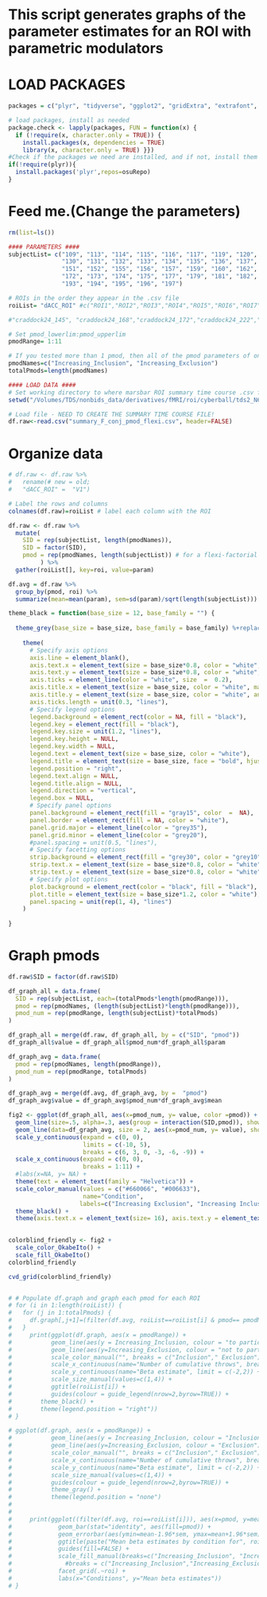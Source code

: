 # This script generates graphs of the parameter estimates for an ROI with parametric modulators 

# LOAD PACKAGES
```r

packages = c("plyr", "tidyverse", "ggplot2", "gridExtra", "extrafont", "colorblindr")

# load packages, install as needed
package.check <- lapply(packages, FUN = function(x) {
  if (!require(x, character.only = TRUE)) {
    install.packages(x, dependencies = TRUE)
    library(x, character.only = TRUE) }})
#Check if the packages we need are installed, and if not, install them
if(!require(plyr)){
  install.packages('plyr',repos=osuRepo)
}
```

# Feed me.(Change the parameters)
```r

rm(list=ls())

#### PARAMETERS ####
subjectList= c("109", "113", "114", "115", "116", "117", "119", "120", "121", "122", "124", "125", "126", "127", "128", "129",
               "130", "131", "132", "133", "134", "135", "136", "137", "139", "140", "141", "142", "144", "145", "146", "150",
               "151", "152", "155", "156", "157", "159", "160", "162", "163", "164", "165", "167", "168", "169", "170", "171",
               "172", "173", "174", "175", "177", "179", "181", "182", "183", "184", "185", "186", "187", "188", "190", "192",
               "193", "194", "195", "196", "197")

# ROIs in the order they appear in the .csv file 
roiList= "dACC_ROI" #c("ROI1","ROI2","ROI3","ROI4","ROI5","ROI6","ROI7","ROI8")

#"craddock24_145", "craddock24_168","craddock24_172","craddock24_222","craddock24_26","craddock24_62", "craddock24_80", "craddock24_98")

# Set pmod_lowerlim:pmod_upperlim
pmodRange= 1:11

# If you tested more than 1 pmod, then all of the pmod parameters of one type should be listed, followed by all of the pmod parameters of another type. Change n to represent which pmod you'd like to change. e.g., in Cyberball, 1: inclusion pmod; 2: exclusion pmod.
pmodNames=c("Increasing_Inclusion", "Increasing_Exclusion")
totalPmods=length(pmodNames)

#### LOAD DATA ####
# Set working directory to where marsbar ROI summary time course .csv files are kept
setwd("/Volumes/TDS/nonbids_data/derivatives/fMRI/roi/cyberball/tds2_N69")#("/Volumes/TDS/nonbids_data/derivatives/fMRI/parcellations/cyb/ACC_ROIs/conj_pmod_flexi/")

# Load file - NEED TO CREATE THE SUMMARY TIME COURSE FILE!
df.raw<-read.csv("summary_F_conj_pmod_flexi.csv", header=FALSE)
```

# Organize data
```r
# df.raw <- df.raw %>% 
#   rename(# new = old;
#   "dACC_ROI" =  "V1")

# Label the rows and columns
colnames(df.raw)=roiList # label each column with the ROI

df.raw <- df.raw %>% 
  mutate(
    SID = rep(subjectList, length(pmodNames)),
    SID = factor(SID),
    pmod = rep(pmodNames, length(subjectList)) # for a flexi-factorial model, use length(subjectList); for a standard model, use each=length(subjectList)
         ) %>% 
  gather(roiList[], key=roi, value=param) 

df.avg = df.raw %>% 
  group_by(pmod, roi) %>% 
  summarize(mean=mean(param), sem=sd(param)/sqrt(length(subjectList)))
```


```r
theme_black = function(base_size = 12, base_family = "") {
 
  theme_grey(base_size = base_size, base_family = base_family) %+replace%
 
    theme(
      # Specify axis options
      axis.line = element_blank(),  
      axis.text.x = element_text(size = base_size*0.8, color = "white", lineheight = 0.9),
      axis.text.y = element_text(size = base_size*0.8, color = "white", lineheight = 0.9),  
      axis.ticks = element_line(color = "white", size  =  0.2),  
      axis.title.x = element_text(size = base_size, color = "white", margin = margin(0, 10, 0, 0)),  
      axis.title.y = element_text(size = base_size, color = "white", angle = 90, margin = margin(0, 10, 0, 0)),  
      axis.ticks.length = unit(0.3, "lines"),   
      # Specify legend options
      legend.background = element_rect(color = NA, fill = "black"),  
      legend.key = element_rect(fill = "black"),  
      legend.key.size = unit(1.2, "lines"),  
      legend.key.height = NULL,  
      legend.key.width = NULL,      
      legend.text = element_text(size = base_size, color = "white"),  
      legend.title = element_text(size = base_size, face = "bold", hjust = 0, color = "white"),  
      legend.position = "right",  
      legend.text.align = NULL,  
      legend.title.align = NULL,  
      legend.direction = "vertical",  
      legend.box = NULL, 
      # Specify panel options
      panel.background = element_rect(fill = "gray15", color  =  NA),  
      panel.border = element_rect(fill = NA, color = "white"),  
      panel.grid.major = element_line(color = "grey35"),  
      panel.grid.minor = element_line(color = "grey20"),  
      #panel.spacing = unit(0.5, "lines"),   
      # Specify facetting options
      strip.background = element_rect(fill = "grey30", color = "grey10"),  
      strip.text.x = element_text(size = base_size*0.8, color = "white"),  
      strip.text.y = element_text(size = base_size*0.8, color = "white",angle = -90),  
      # Specify plot options
      plot.background = element_rect(color = "black", fill = "black"),  
      plot.title = element_text(size = base_size*1.2, color = "white"),  
      panel.spacing = unit(rep(1, 4), "lines")
    )
 
}

```

# Graph pmods
```r

df.raw$SID = factor(df.raw$SID)

df_graph_all = data.frame(
  SID = rep(subjectList, each=(totalPmods*length(pmodRange))),
  pmod = rep(pmodNames, (length(subjectList)*length(pmodRange))),
  pmod_num = rep(pmodRange, length(subjectList)*totalPmods)
)

df_graph_all = merge(df.raw, df_graph_all, by = c("SID", "pmod"))
df_graph_all$value = df_graph_all$pmod_num*df_graph_all$param

df_graph_avg = data.frame(
  pmod = rep(pmodNames, length(pmodRange)),
  pmod_num = rep(pmodRange, totalPmods)
)

df_graph_avg = merge(df.avg, df_graph_avg, by =  "pmod")
df_graph_avg$value = df_graph_avg$pmod_num*df_graph_avg$mean

fig2 <- ggplot(df_graph_all, aes(x=pmod_num, y= value, color =pmod)) +
  geom_line(size=.5, alpha=.3, aes(group = interaction(SID,pmod)), show.legend = FALSE) + 
  geom_line(data=df_graph_avg, size = 2, aes(x=pmod_num, y= value), show.legend = FALSE) + 
  scale_y_continuous(expand = c(0, 0),
                     limits = c(-10, 5),
                     breaks = c(6, 3, 0, -3, -6, -9)) +
  scale_x_continuous(expand = c(0, 0), 
                     breaks = 1:11) +
  #labs(x=NA, y= NA) + 
  theme(text = element_text(family = "Helvetica")) +
  scale_color_manual(values = c("#660066", "#006633"),
                     name="Condition",
                    labels=c("Increasing Exclusion", "Increasing Inclusion")) + # pick colors for excl and inc
  theme_black() + 
  theme(axis.text.x = element_text(size= 16), axis.text.y = element_text(size= 16), axis.title.x = element_blank(), axis.title.y =element_blank()) 
  

colorblind_friendly <- fig2 +
  scale_color_OkabeIto() +
  scale_fill_OkabeIto()
colorblind_friendly

cvd_grid(colorblind_friendly)


# # Populate df.graph and graph each pmod for each ROI
# for (i in 1:length(roiList)) {
#   for (j in 1:totalPmods) {
#     df.graph[,j+1]=(filter(df.avg, roiList==roiList[i] & pmod== pmodNames[j])$mean) * pmodRange
#   }
#     print(ggplot(df.graph, aes(x = pmodRange)) +
#           geom_line(aes(y = Increasing_Inclusion, colour = "to participant (inclusion)"),size=1) +
#           geom_line(aes(y=Increasing_Exclusion, colour = "not to participant (exclusion)"),size=1) +
#           scale_color_manual("", breaks = c("Inclusion"," Exclusion"),values = c("Inclusion"="#9999CC","Exclusion"="#66CC99")) + 
#           scale_x_continuous(name="Number of cumulative throws", breaks=seq(-4,12,2)) +
#           scale_y_continuous(name="Beta estimate", limit = c(-2,2)) + #heme(axis.text=element_text(size=24)) + #axis.title=element_text(size=28), egend.text=element_text(size=28), legend.position="bottom") +
#           scale_size_manual(values=c(1,4)) +
#           ggtitle(roiList[i]) +
#           guides(colour = guide_legend(nrow=2,byrow=TRUE)) + 
#        theme_black() +
#        theme(legend.position = "right"))
# }

# ggplot(df.graph, aes(x = pmodRange)) +
#           geom_line(aes(y = Increasing_Inclusion, colour = "Inclusion"), size=1) +
#           geom_line(aes(y=Increasing_Exclusion, colour = "Exclusion"), size=1) +
#           scale_color_manual("", breaks = c("Inclusion"," Exclusion"), values = c("Inclusion"="#9999CC","Exclusion"="#66CC99")) + 
#           scale_x_continuous(name="Number of cumulative throws", breaks=seq(-4,12,2)) +
#           scale_y_continuous(name="Beta estimate", limit = c(-2,2)) + #heme(axis.text=element_text(size=24)) + #axis.title=element_text(size=28), egend.text=element_text(size=28), legend.position="bottom") +
#           scale_size_manual(values=c(1,4)) +
#           guides(colour = guide_legend(nrow=2,byrow=TRUE)) + 
#           theme_gray() +
#           theme(legend.position = "none")
# 
# 
#     print(ggplot((filter(df.avg, roi==roiList[i])), aes(x=pmod, y=mean, fill=pmod)) + 
#             geom_bar(stat="identity", aes(fill=pmod)) +
#             geom_errorbar(aes(ymin=mean-1.96*sem, ymax=mean+1.96*sem), width=.3) +
#             ggtitle(paste("Mean beta estimates by condition for", roiList[i], sep=" ")) +
#             guides(fill=FALSE) +
#             scale_fill_manual(breaks=c("Increasing_Inclusion", "Increasing_Exclusion"), values= c("Increasing_Inclusion"="#9999CC","Increasing_Exclusion"="#66CC99")) +
#               #breaks = c("Increasing_Inclusion","Increasing_Exclusion"),values =  + 
#             facet_grid(.~roi) +
#             labs(x="Conditions", y="Mean beta estimates"))
# }

```
            